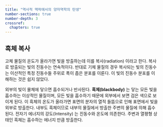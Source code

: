 ```yaml
---
title: "역사적 맥락에서의 양자역학의 탄생"
number-sections: true
number-depth: 3
crossref:
  chapters: true
---
```


## 흑체 복사

고체 물질의 온도가 올라가면 빛을 방출하는데 이를 복사(radiation) 이라고 한다. 복사로 방출되는 빛의 진동수는 연속적이다. 반대로 기체 물질의 경우 복사되는 빛의 진동수는 이산적인 특정 진동수들 주위로 폭이 좁은 분포를 이룬다. 이 빛의 진동수 분포를 이해하는 것은 쉽지 않았다. 

외부의 빛이 물체에 닿으면 흡수되거나 반사된다. **흑체(blackbody)** 는 닿는 모든 빛을 흡수하는 이상적인 물질이며, 모든 빛을 흡수하기 때문에 외부에서 보면 검은 색으로 보이게 된다. 이 흑체의 온도가 올라가면 표면의 분자의 열적 들뜸으로 인해 표면에서 빛을 외부로 방출한다. 내부도 흑체이므로 내부의 물질에서 방출한 주변의 물질에 의해 흡수된다. 전자기 에너지의 강도(Intensity) 는 진동수와 온도에 의존한다. 주변과 열평형 상태인 흑체는 흡수하는 에너지 만큼 방출한다. 
